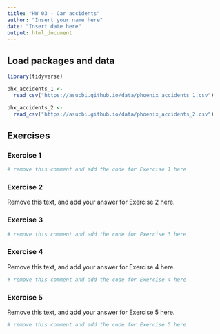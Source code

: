 ```yaml
---
title: "HW 03 - Car accidents"
author: "Insert your name here"
date: "Insert date here"
output: html_document
---
```


## Load packages and data

```r
library(tidyverse)
```

```r
phx_accidents_1 <- 
  read_csv("https://asucbi.github.io/data/phoenix_accidents_1.csv") 

phx_accidents_2 <- 
  read_csv("https://asucbi.github.io/data/phoenix_accidents_2.csv") 
```

## Exercises

### Exercise 1

```r
# remove this comment and add the code for Exercise 1 here
```

### Exercise 2

Remove this text, and add your answer for Exercise 2 here.

### Exercise 3

```r
# remove this comment and add the code for Exercise 3 here
```

### Exercise 4

Remove this text, and add your answer for Exercise 4 here.

```r
# remove this comment and add the code for Exercise 4 here
```

### Exercise 5

Remove this text, and add your answer for Exercise 5 here.

```r
# remove this comment and add the code for Exercise 5 here
```
